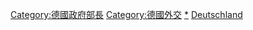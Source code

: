[[Category:德國政府部長|Category:德國政府部長]]
[[Category:德國外交|Category:德國外交]]
[[Category:德國外交官|*]]
[[Category:各國外交首長|Deutschland]]